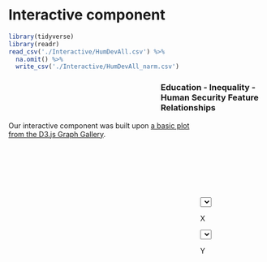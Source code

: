# Interactive component


```r
library(tidyverse)
library(readr)
read_csv('./Interactive/HumDevAll.csv') %>%
  na.omit() %>%
  write_csv('./Interactive/HumDevAll_narm.csv')
```


<script src="https://d3js.org/d3.v6.js"></script>

<style type="text/css">
  .xlabel{
    font-size: 16px
  }
  .ylabel{
    font-size: 16px
  }
  
  
  #Buttons{
    float:right;
    width:25%;
    margin-top:150px;
  }

  svg{
    float:right;
  }

  h3{
    margin-left:300px;
  }

</style>

<h3>Education - Inequality - Human Security Feature Relationships</h3>
<div id="human_dev">
<div id="Buttons">
  <select id="selectButtonX"></select> 
  <p>X</p>
  <select id="selectButtonY"></select>
  <p>Y</p>
</div>
</div>


<script src="Interactive/human_development.js"></script>

<p></p>
Our interactive component was built upon [a basic plot from the D3.js Graph Gallery](https://www.d3-graph-gallery.com/graph/connectedscatter_select.html). 